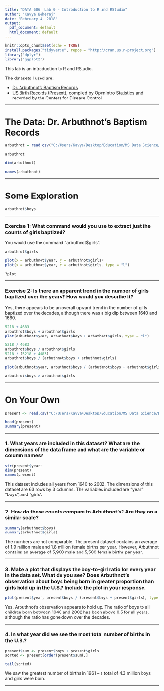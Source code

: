 ```yaml
---
title: "DATA 606, Lab 0 - Introduction to R and RStudio"
author: "Kavya Beheraj"
date: "February 4, 2018"
output:
  pdf_document: default
  html_document: default
---
```


```r
knitr::opts_chunk$set(echo = TRUE)
install.packages("tidyverse", repos = "http://cran.us.r-project.org")
library("dplyr")
library("ggplot2")
```

  
This lab is an introduction to R and RStudio. 

The datasets I used are:

* [Dr. Arbuthnot's Baptism Records]("https://www.openintro.org/stat/data/?data=arbuthnot")
* [US Birth Records (Present)]("https://www.openintro.org/stat/data/?data=present"), compiled by OpenIntro Statistics and recorded by the Centers for Disease Control

***
# **The Data: Dr. Arbuthnot's Baptism Records**

```r
arbuthnot = read.csv("C:/Users/Kavya/Desktop/Education/MS Data Science/DATA 606 (Statistics and Probability)/Labs/arbuthnot.csv", sep = ",")

arbuthnot
```

```r
dim(arbuthnot)

names(arbuthnot)

```
***
# Some Exploration
```r
arbuthnot$boys
```

***

### **Exercise 1**: What command would you use to extract just the counts of girls baptized?
  
You would use the command "arbuthnot$girls".  
  
```r
arbuthnot$girls
```

```r
plot(x = arbuthnot$year, y = arbuthnot$girls)
plot(x = arbuthnot$year, y = arbuthnot$girls, type = "l")
```
```r
?plot
```

***

### **Exercise 2**: Is there an apparent trend in the number of girls baptized over the years? How would you describe it?

Yes, there appears to be an overall upward trend in the number of girls baptized over the decades, although there was a big dip between 1640 and 1660.

```r
5218 + 4683
arbuthnot$boys + arbuthnot$girls
plot(arbuthnot$year, arbuthnot$boys + arbuthnot$girls, type = "l")
```

```r
5218 / 4683
arbuthnot$boys / arbuthnot$girls
5218 / (5218 + 4683)
arbuthnot$boys / (arbuthnot$boys + arbuthnot$girls)
```

```r
plot(arbuthnot$year, arbuthnot$boys / (arbuthnot$boys + arbuthnot$girls), type = "l")
```

```r
arbuthnot$boys > arbuthnot$girls
```

***

# On Your Own
```r
present <- read.csv("C:/Users/Kavya/Desktop/Education/MS Data Science/DATA 606 (Statistics and Probability)/Labs/present.csv", sep = ",")

head(present)
summary(present)

```

***

### 1. What years are included in this dataset? What are the dimensions of the data frame and what are the variable or column names?
```r
str(present$year)
dim(present)
names(present)
```
  
This dataset includes all years from 1940 to 2002. The dimensions of this dataset are 63 rows by 3 columns. The variables included are "year", "boys", and "girls".

***

### 2. How do these counts compare to Arbuthnot's? Are they on a similar scale?
```r
summary(arbuthnot$boys)
summary(arbuthnot$girls)
```
  
The numbers are not comparable. The present dataset contains an average of 1.9 million male and 1.8 million female births per year. However, Arbuthnot contains an average of 5,900 male and 5,500 female births per year.
  
***

### 3. Make a plot that displays the boy-to-girl ratio for every year in the data set. What do you see? Does Arbuthnot's observation about boys being born in greater proportion than girls hold up in the U.S.? Include the plot in your response.
```r
plot(present$year, present$boys / (present$boys + present$girls), type = "l")
```
  
Yes, Arbuthnot's observation appears to hold up. The ratio of boys to all children born between 1940 and 2002 has been above 0.5 for all years, although the ratio has gone down over the decades.

***

### 4. In what year did we see the most total number of births in the U.S.?
```r
present$sum <- present$boys + present$girls
sorted <- present[order(present$sum),]

tail(sorted)

```
  
We saw the greatest number of births in 1961 -- a total of 4.3 million boys and girls were born.
  
***
